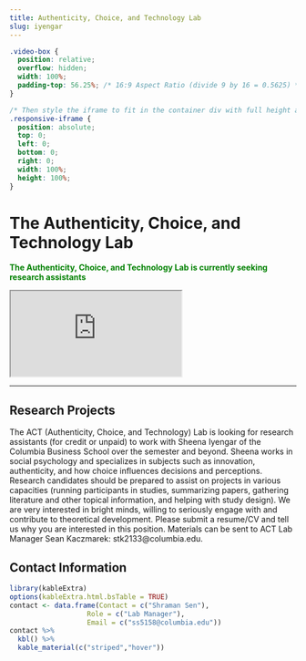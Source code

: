 ```yaml
---
title: Authenticity, Choice, and Technology Lab
slug: iyengar
---
```


```css
.video-box {
  position: relative;
  overflow: hidden;
  width: 100%;
  padding-top: 56.25%; /* 16:9 Aspect Ratio (divide 9 by 16 = 0.5625) */
}

/* Then style the iframe to fit in the container div with full height and width */
.responsive-iframe {
  position: absolute;
  top: 0;
  left: 0;
  bottom: 0;
  right: 0;
  width: 100%;
  height: 100%;
}
```

# The Authenticity, Choice, and Technology Lab

<span style="color:green">
**The Authenticity, Choice, and Technology Lab is currently seeking research assistants**
</span>

<div class="video-box">
  <iframe class="responsive-iframe" src="https://www.youtube.com/embed/rgiXrrqIu5k"></iframe>
</div>

***

## Research Projects

The ACT (Authenticity, Choice, and Technology) Lab is looking for research assistants (for credit or unpaid) to work with Sheena Iyengar of the Columbia Business School over the semester and beyond. Sheena works in social psychology and specializes in subjects such as innovation, authenticity, and how choice influences decisions and perceptions. Research candidates should be prepared to assist on projects in various capacities (running participants in studies, summarizing papers, gathering literature and other topical information, and helping with study design). We are very interested in bright minds, willing to seriously engage with and contribute to theoretical development.
Please submit a resume/CV and tell us why you are interested in this position. Materials can be sent to ACT Lab Manager Sean Kaczmarek: stk2133@columbia.edu.

## Contact Information

```r
library(kableExtra)
options(kableExtra.html.bsTable = TRUE)
contact <- data.frame(Contact = c("Shraman Sen"),
                   Role = c("Lab Manager"),
                   Email = c("ss5158@columbia.edu"))
contact %>%
  kbl() %>%
  kable_material(c("striped","hover"))
                   
                   
```

